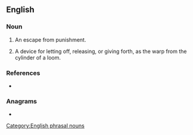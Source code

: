 {{also|let off}}
==English==

===Noun===
{{en-noun|head=[[let off|let-off]]}}

# An escape from punishment.
#: {{ux|en|The accused received a suspended sentence, which many saw as a '''let-off'''.}}
#: {{ux|en|The missed penalty was a massive '''let-off''' for the home team.}}
# {{lb|en|engineering}} A device for letting off, releasing, or giving forth, as the warp from the cylinder of a loom.

===References===
* {{R:Lexico}}

===Anagrams===
* {{anagrams|en|a=efflot|offlet}}

[[Category:English phrasal nouns]]